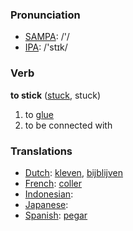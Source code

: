 === Pronunciation ===
*[[w:SAMPA|SAMPA]]: /'/
*[[w:IPA|IPA]]: /'stɪk/

=== Verb ===

'''to stick''' ([[stuck]], stuck)

# to [[glue]]
# to be connected with

=== Translations ===
*[[Dutch]]: [[kleven]], [[bijblijven]]
*[[French]]: [[coller]]
*[[Indonesian]]: [[]]
*[[Japanese]]: [[]]
*[[Spanish]]: [[pegar]]